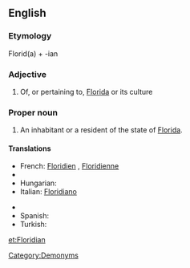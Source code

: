 ==English==

===Etymology===
Florid(a) + -ian

===Adjective===
{{en-adj|-}}

# Of, or pertaining to, [[Florida]] or its culture

===Proper noun===
{{en-proper noun|Floridians}}

# An inhabitant or a resident of the state of [[Florida]].

====Translations====
{{trans-top|an inhabitant or a resident of the state of Florida}}
* French: [[Floridien]] {{m}}, [[Floridienne]] {{f}}
* {{trreq|el}}
* Hungarian: {{t|hu|floridai}}
* Italian: [[Floridiano]]
{{trans-mid}}
* {{trreq|pt}}
* Spanish: {{t|es|floridense|m|f}}
* Turkish: {{t|tr|Floridalı}}
{{trans-bottom}}

[[Category:Demonyms]]

[[et:Floridian]]